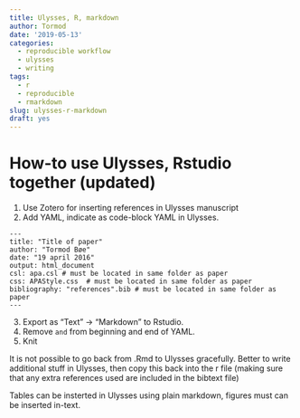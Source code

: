 ```yaml
---
title: Ulysses, R, markdown
author: Tormod
date: '2019-05-13'
categories:
  - reproducible workflow
  - ulysses
  - writing
tags:
  - r
  - reproducible
  - rmarkdown
slug: ulysses-r-markdown
draft: yes
---
```


# How-to use Ulysses, Rstudio together (updated)

1. Use Zotero for inserting references in Ulysses manuscript 
2. Add YAML, indicate as code-block YAML in Ulysses.
```
---
title: "Title of paper"
author: "Tormod Bøe"
date: "19 april 2016"
output: html_document
csl: apa.csl # must be located in same folder as paper
css: APAStyle.css  # must be located in same folder as paper
bibliography: "references".bib # must be located in same folder as paper
---
```
3. Export as "Text" -> "Markdown" to Rstudio.
4. Remove ```` and ```` from beginning and end of YAML.
5. Knit

It is not possible to go back from .Rmd to Ulysses gracefully. Better to write additional stuff in Ulysses, then copy this back into the r file (making sure that any extra references used are included in the bibtext file)

Tables can be insterted in Ulysses using plain markdown, figures must can be inserted in-text.

